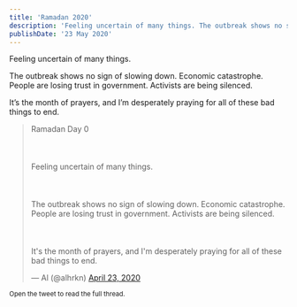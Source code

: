 ```yaml
---
title: 'Ramadan 2020'
description: 'Feeling uncertain of many things. The outbreak shows no sign of slowing down. Economic catastrophe. People are losing trust in government. Activists are being silenced. It’s the month of prayers, and I’m desperately praying for all of these bad things to end.'
publishDate: '23 May 2020'
---
```


Feeling uncertain of many things.

The outbreak shows no sign of slowing down. Economic catastrophe. People are losing trust in government. Activists are being silenced.

It’s the month of prayers, and I’m desperately praying for all of these bad things to end.

<blockquote class="twitter-tweet"><p lang="en" dir="ltr">Ramadan Day 0<br></br><br></br>Feeling uncertain of many things.<br></br><br></br>The outbreak shows no sign of slowing down. Economic catastrophe. People are losing trust in government. Activists are being silenced.<br></br><br></br>It&#39;s the month of prayers, and I&#39;m desperately praying for all of these bad things to end.</p>&mdash; Al (@alhrkn) <a href="https://twitter.com/alhrkn/status/1253455616082718720?ref_src=twsrc%5Etfw">April 23, 2020</a></blockquote>

<small> Open the tweet to read the full thread.</small>